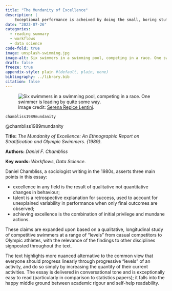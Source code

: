 ```yaml
---
title: "The Mundanity of Excellence"
description: |
    Exceptional performance is acheived by doing the small, boring stuff really well.
date: "2023-07-26"
categories:
  - reading summary
  - workflows
  - data science
code-fold: true
image: unsplash-swimming.jpg
image-alt: Six swimmers in a swimming pool, competing in a race. One swimmer is leading by quite some way.
draft: false
freeze: true
appendix-style: plain #(default, plain, none)
bibliography: ../library.bib
citation: false
---
```


::: medium_right
<figure>
<img style = "border-radius: 3%;" src="unsplash-swimming.jpg" alt="Six swimmers in a swimming pool, competing in a race. One swimmer is leading by quite some way." >
<figcaption>Image credit: <a href="https://unsplash.com/@serenarepice">Serena Repice Lentini</a>.</figcaption>
</figure>
:::

`chambliss1989mundanity`

@chambliss1989mundanity

**Title:** *The Mundanity of Excellence: An Ethnographic Report on Stratification and Olympic Swimmers. {1989}.*

**Authors:** *Daniel F. Chambliss*

**Key words:** *Workflows*, *Data Science*.

Daniel Chambliss, a sociologist writing in the 1980s, asserts three main points in this essay: 

- excellence in any field is the result of qualitative not quantitative changes in behaviour;
- talent is a retrospective explanation for success, used to account for unexplained variability in performance when only final outcomes are observed;
- achieving excellence is the combination of initial privilege and mundane actions.

These claims are expanded upon based on a qualitative, longitudinal study of competitive swimmers at a range of "levels" from casual competitors to Olympic athletes, with the relevance of the findings to other disciplines signposted throughout the text.

The text highlights more nuanced alternative to the common view that everyone should progress linearly through progressive "levels" of an activity, and do so simply by increasing the quantity of their current activities. The essay is delivered in conversational tone and is exceptionally easy to read (particularly in comparison to statistics papers); it falls into the happy middle ground between academic rigour and self-help readability.


